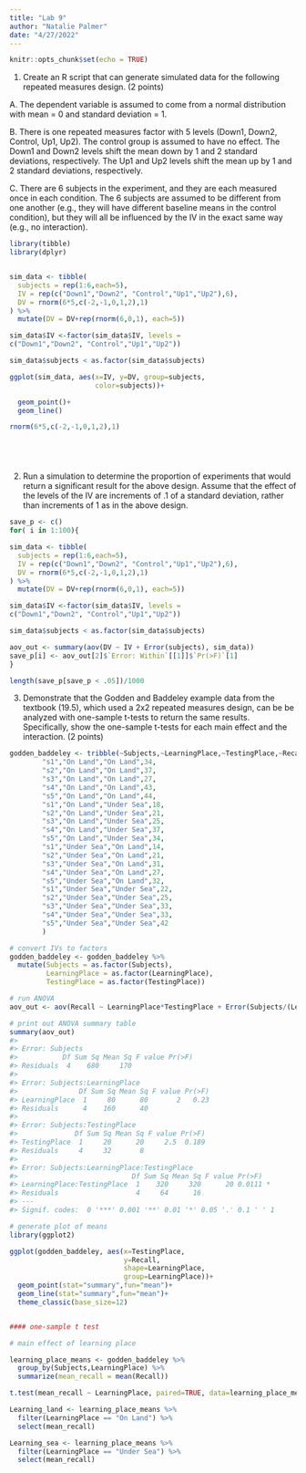 ```yaml
---
title: "Lab 9"
author: "Natalie Palmer"
date: "4/27/2022"
---
```


```r
knitr::opts_chunk$set(echo = TRUE)
```

1. Create an R script that can generate simulated data for the following repeated 
measures design. (2 points)

A. The dependent variable is assumed to come from a normal distribution with mean = 0 and standard deviation = 1.

B. There is one repeated measures factor with 5 levels (Down1, Down2, Control, Up1, Up2). The control group is assumed to have no effect. The Down1 and Down2 levels shift the mean down by 1 and 2 standard deviations, respectively. The Up1 and Up2 levels shift the mean up by 1 and 2 standard deviations, respectively.

C. There are 6 subjects in the experiment, and they are each measured once in each condition. The 6 subjects are assumed to be different from one another (e.g., they will have different baseline means in the control condition), but they will all be influenced by the IV in the exact same way (e.g., no interaction).


```r

library(tibble)
library(dplyr)


sim_data <- tibble(
  subjects = rep(1:6,each=5),
  IV = rep(c("Down1","Down2", "Control","Up1","Up2"),6),
  DV = rnorm(6*5,c(-2,-1,0,1,2),1)
) %>%
  mutate(DV = DV+rep(rnorm(6,0,1), each=5))

sim_data$IV <-factor(sim_data$IV, levels = 
c("Down1","Down2", "Control","Up1","Up2"))

sim_data$subjects < as.factor(sim_data$subjects) 

ggplot(sim_data, aes(x=IV, y=DV, group=subjects,
                     color=subjects))+

  geom_point()+
  geom_line()

rnorm(6*5,c(-2,-1,0,1,2),1)






```


2. Run a simulation to determine the proportion of experiments that would return a significant result for the above design. Assume that the effect of the levels of the IV are increments of .1 of a standard deviation, rather than increments of 1 as in the above design.

```r

save_p <- c()
for( i in 1:100){

sim_data <- tibble(
  subjects = rep(1:6,each=5),
  IV = rep(c("Down1","Down2", "Control","Up1","Up2"),6),
  DV = rnorm(6*5,c(-2,-1,0,1,2),1)
) %>%
  mutate(DV = DV+rep(rnorm(6,0,1), each=5))

sim_data$IV <-factor(sim_data$IV, levels = 
c("Down1","Down2", "Control","Up1","Up2"))

sim_data$subjects < as.factor(sim_data$subjects) 

aov_out <- summary(aov(DV ~ IV + Error(subjects), sim_data))
save_p[i] <- aov_out[2]$`Error: Within`[[1]]$`Pr(>F)`[1]
}

length(save_p[save_p < .05])/1000

```

3. Demonstrate that the Godden and Baddeley example data from the textbook (19.5), which used a 2x2 repeated measures design, can be be analyzed with one-sample t-tests to return the same results. Specifically, show the one-sample t-tests for each main effect and the interaction. (2 points)

```r

godden_baddeley <- tribble(~Subjects,~LearningPlace,~TestingPlace,~Recall,
        "s1","On Land","On Land",34,
        "s2","On Land","On Land",37,
        "s3","On Land","On Land",27,
        "s4","On Land","On Land",43,
        "s5","On Land","On Land",44,
        "s1","On Land","Under Sea",18,
        "s2","On Land","Under Sea",21,
        "s3","On Land","Under Sea",25,
        "s4","On Land","Under Sea",37,
        "s5","On Land","Under Sea",34,
        "s1","Under Sea","On Land",14,
        "s2","Under Sea","On Land",21,
        "s3","Under Sea","On Land",31,
        "s4","Under Sea","On Land",27,
        "s5","Under Sea","On Land",32,
        "s1","Under Sea","Under Sea",22,
        "s2","Under Sea","Under Sea",25,
        "s3","Under Sea","Under Sea",33,
        "s4","Under Sea","Under Sea",33,
        "s5","Under Sea","Under Sea",42
        )

# convert IVs to factors
godden_baddeley <- godden_baddeley %>%
  mutate(Subjects = as.factor(Subjects),
         LearningPlace = as.factor(LearningPlace),
         TestingPlace = as.factor(TestingPlace))

# run ANOVA
aov_out <- aov(Recall ~ LearningPlace*TestingPlace + Error(Subjects/(LearningPlace*TestingPlace)), godden_baddeley)

# print out ANOVA summary table
summary(aov_out)
#> 
#> Error: Subjects
#>           Df Sum Sq Mean Sq F value Pr(>F)
#> Residuals  4    680     170               
#> 
#> Error: Subjects:LearningPlace
#>               Df Sum Sq Mean Sq F value Pr(>F)
#> LearningPlace  1     80      80       2   0.23
#> Residuals      4    160      40               
#> 
#> Error: Subjects:TestingPlace
#>              Df Sum Sq Mean Sq F value Pr(>F)
#> TestingPlace  1     20      20     2.5  0.189
#> Residuals     4     32       8               
#> 
#> Error: Subjects:LearningPlace:TestingPlace
#>                            Df Sum Sq Mean Sq F value Pr(>F)  
#> LearningPlace:TestingPlace  1    320     320      20 0.0111 *
#> Residuals                   4     64      16                 
#> ---
#> Signif. codes:  0 '***' 0.001 '**' 0.01 '*' 0.05 '.' 0.1 ' ' 1

# generate plot of means
library(ggplot2)

ggplot(godden_baddeley, aes(x=TestingPlace,
                            y=Recall,
                            shape=LearningPlace,
                            group=LearningPlace))+
  geom_point(stat="summary",fun="mean")+
  geom_line(stat="summary",fun="mean")+
  theme_classic(base_size=12)


#### one-sample t test

# main effect of learning place

learning_place_means <- godden_baddeley %>%
  group_by(Subjects,LearningPlace) %>%
  summarize(mean_recall = mean(Recall))

t.test(mean_recall ~ LearningPlace, paired=TRUE, data=learning_place_means)

Learning_land <- learning_place_means %>% 
  filter(LearningPlace == "On Land") %>%
  select(mean_recall)

Learning_sea <- learning_place_means %>% 
  filter(LearningPlace == "Under Sea") %>%
  select(mean_recall)


```

